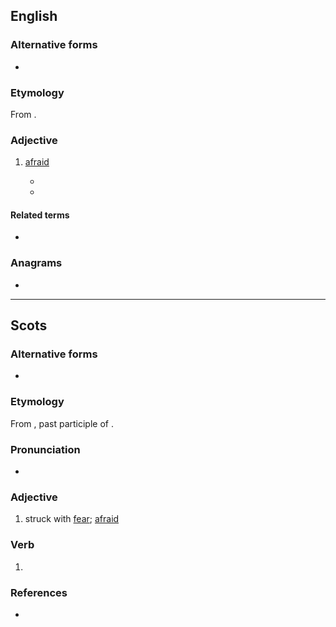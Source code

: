 ==English==

===Alternative forms===
* {{alter|en|afeared|affeard|affeared}}

===Etymology===
From {{suffix|en|afear|ed}}.

===Adjective===
{{en-adj}}

# {{lb|en|archaic|or|dialectal}} [[afraid]]
#* {{RQ:Shakespeare Hamlet|V|ii|passage=Pray you pass with your best violence;<br>I am '''afeard''' you make a wanton of me.}}
#* {{quote-book
|en
|year=2009
|year_published=
|edition=
|editor=
|author=John Hough, Jr.
|title=Seen the Glory
|chapter=
|url=http://books.google.com/books?id=r985pBESsj4C&printsec=frontcover&dq=Seen+the+glory&source=bl&ots=5cN3G-5I35&sig=SdpPPWPQogqCzQLpG2sZzUVhp1A&hl=en&sa=X&ei=x6EQUIq_FYrY0QH5uoDICw&redir_esc=y#v=onepage&q=afeard&f=false
|genre=Fiction
|publisher=Simon and Schuster
|isbn=9781416589655
|page=192
|passage=He's '''afeard''' of you, Luke. Don't you know that?
}}

====Related terms====
* {{l|en|afear}}

===Anagrams===
* {{anagrams|en|a=aadefr|afared}}

----
==Scots==
 
===Alternative forms===
* {{alter|sco|afeart}}
 
===Etymology===
From {{inh|sco|enm|afered}}, past participle of {{m|enm|aferen}}.
 
===Pronunciation===
* {{IPA|sco|/əˈfiːrd/|/əˈfiːrt/}}  
 
===Adjective===
{{sco-adj}}
 
# struck with [[fear]]; [[afraid]]

===Verb===
{{head|sco|verb form}}

# {{sco-past of|afear}}
 
===References===
* {{R:DSL|pos=ppl.adj}}
